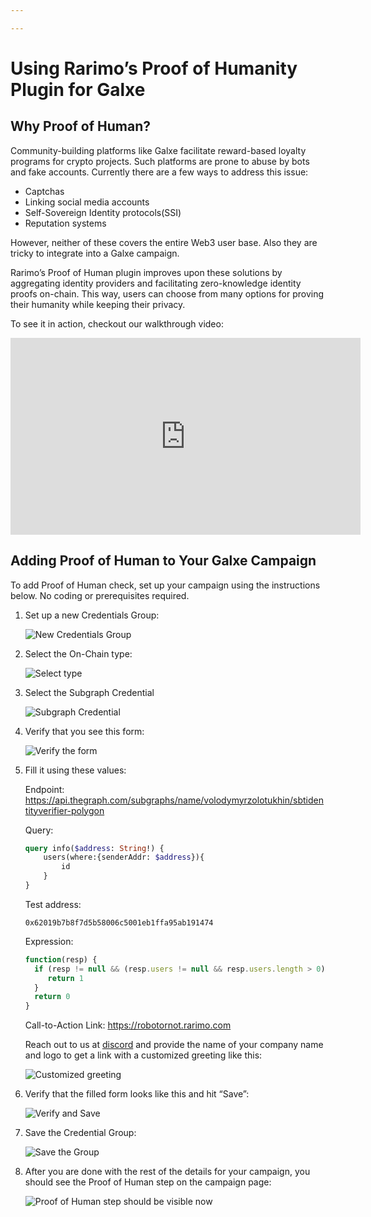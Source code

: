```yaml
---

---
```


# Using Rarimo’s Proof of Humanity Plugin for Galxe

## Why Proof of Human?

Community-building platforms like Galxe facilitate reward-based loyalty programs for crypto projects. Such platforms are prone to abuse by bots and fake accounts. Currently there are a few ways to address this issue:

- Captchas
- Linking social media accounts
- Self-Sovereign Identity protocols(SSI)
- Reputation systems

However, neither of these covers the entire Web3 user base. Also they are tricky to integrate into a Galxe campaign.

Rarimo’s Proof of Human plugin improves upon these solutions by aggregating identity providers and facilitating zero-knowledge identity proofs on-chain. This way, users can choose from many options for proving their humanity while keeping their privacy.

To see it in action, checkout our walkthrough video:

<iframe width="560" height="315" src="https://www.youtube.com/embed/AAGWJE8pjG0?si=ID7WiY2LIyXhujcy" title="YouTube video player" frameborder="0" allow="accelerometer; autoplay; clipboard-write; encrypted-media; gyroscope; picture-in-picture; web-share" allowfullscreen></iframe>

## Adding Proof of Human to Your Galxe Campaign

To add Proof of Human check, set up your campaign using the instructions below. No coding or prerequisites required.

1. Set up a new Credentials Group:

    ![New Credentials Group](/img/galxe-step-1.png)

2. Select the On-Chain type:

    ![Select type](/img/galxe-step-2.png)

3. Select the Subgraph Credential

    ![Subgraph Credential](/img/galxe-step-3.png)

4. Verify that you see this form:

    ![Verify the form](/img/galxe-step-4.png)

5. Fill it using these values:

    Endpoint: https://api.thegraph.com/subgraphs/name/volodymyrzolotukhin/sbtidentityverifier-polygon

    Query:

    ```graphql
    query info($address: String!) {
        users(where:{senderAddr: $address}){
            id
        }
    }
    ```

    Test address:

    ```
    0x62019b7b8f7d5b58006c5001eb1ffa95ab191474
    ```

    Expression:

    ```jsx
    function(resp) {
      if (resp != null && (resp.users != null && resp.users.length > 0)) {
         return 1
      }
      return 0
    }
    ```

    Call-to-Action Link: https://robotornot.rarimo.com

    Reach out to us at <a href="https://discord.com/channels/1034798419614629908/1034798420713553966/1063164663216484473" target="_blank" rel="noreferrer noopener">discord</a> and provide the name of your company name and logo to get a link with a customized greeting like this:

    ![Customized greeting](/img/poh-greeting.png)

6. Verify that the filled form looks like this and hit “Save”:

    ![Verify and Save](/img/galxe-step-6.png)

7. Save the Credential Group:

    ![Save the Group](/img/galxe-step-7.png)

8. After you are done with the rest of the details for your campaign, you should see the Proof of Human step on the campaign page:

    ![Proof of Human step should be visible now](/img/galxe-step-8.png)
